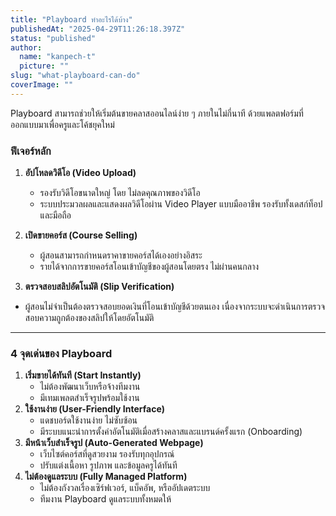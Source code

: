 ```yaml
---
title: "Playboard ทำอะไรได้บ้าง"
publishedAt: "2025-04-29T11:26:18.397Z"
status: "published"
author:
  name: "kanpech-t"
  picture: ""
slug: "what-playboard-can-do"
coverImage: ""
---
```


Playboard สามารถช่วยให้เริ่มต้นขายคลาสออนไลน์ง่าย ๆ ภายในไม่กี่นาที ด้วยแพลตฟอร์มที่ออกแบบมาเพื่อครูและโค้ชยุคใหม่

### **ฟีเจอร์หลัก**

1. **อัปโหลดวิดีโอ (Video Upload)**

   - รองรับวิดีโอขนาดใหญ่ โดย ไม่ลดคุณภาพของวิดีโอ
   - ระบบประมวลผลและแสดงผลวิดีโอผ่าน Video Player แบบมืออาชีพ รองรับทั้งเดสก์ท็อปและมือถือ

2. **เปิดขายคอร์ส (Course Selling)**

   - ผู้สอนสามารถกำหนดราคาขายคอร์สได้เองอย่างอิสระ
   - รายได้จากการขายคอร์สโอนเข้าบัญชีของผู้สอนโดยตรง ไม่ผ่านคนกลาง

3. **ตรวจสอบสลิปอัตโนมัติ (Slip Verification)**

- ผู้สอนไม่จำเป็นต้องตรวจสอบยอดเงินที่โอนเข้าบัญชีด้วยตนเอง เนื่องจากระบบจะดำเนินการตรวจสอบความถูกต้องของสลิปให้โดยอัตโนมัติ

---

### **4 จุดเด่นของ Playboard**

1. **เริ่มขายได้ทันที (Start Instantly)**
   - ไม่ต้องพัฒนาเว็บหรือจ้างทีมงาน
   - มีเทมเพลตสำเร็จรูปพร้อมใช้งาน
2. **ใช้งานง่าย (User-Friendly Interface)**
   - แดชบอร์ดใช้งานง่าย ไม่ซับซ้อน
   - มีระบบแนะนำการตั้งค่าอัตโนมัติเมื่อสร้างคลาสและแบรนด์ครั้งแรก (Onboarding)
3. **มีหน้าเว็บสำเร็จรูป (Auto-Generated Webpage)**
   - เว็บไซต์คอร์สที่ดูสวยงาม รองรับทุกอุปกรณ์
   - ปรับแต่งเนื้อหา รูปภาพ และข้อมูลครูได้ทันที
4. **ไม่ต้องดูแลระบบ (Fully Managed Platform)**
   - ไม่ต้องกังวลเรื่องเซิร์ฟเวอร์, แบ็คอัพ, หรืออัปเดตระบบ
   - ทีมงาน Playboard ดูแลระบบทั้งหมดให้